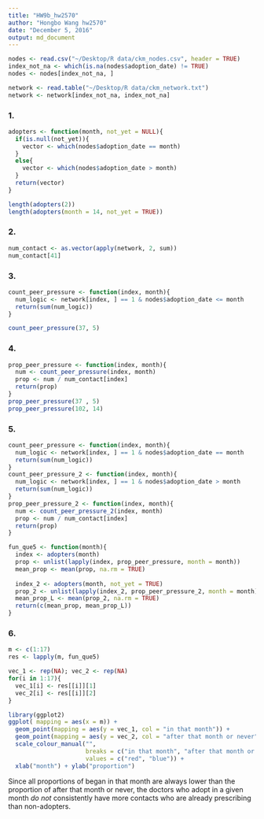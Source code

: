 ```yaml
---
title: "HW9b_hw2570"
author: "Hongbo Wang hw2570"
date: "December 5, 2016"
output: md_document
---
```


```r
nodes <- read.csv("~/Desktop/R data/ckm_nodes.csv", header = TRUE)
index_not_na <- which(is.na(nodes$adoption_date) != TRUE)
nodes <- nodes[index_not_na, ]

network <- read.table("~/Desktop/R data/ckm_network.txt")
network <- network[index_not_na, index_not_na]
```

### 1.
```r
adopters <- function(month, not_yet = NULL){
  if(is.null(not_yet)){
    vector <- which(nodes$adoption_date == month)  
  }
  else{
    vector <- which(nodes$adoption_date > month)
  }
  return(vector) 
}

length(adopters(2))
length(adopters(month = 14, not_yet = TRUE))
```

### 2.
```r
num_contact <- as.vector(apply(network, 2, sum))
num_contact[41]
```

### 3.
```r
count_peer_pressure <- function(index, month){
  num_logic <- network[index, ] == 1 & nodes$adoption_date <= month
  return(sum(num_logic))
} 

count_peer_pressure(37, 5)
```

### 4.
```r
prop_peer_pressure <- function(index, month){
  num <- count_peer_pressure(index, month)
  prop <- num / num_contact[index]
  return(prop)
}
prop_peer_pressure(37 , 5)
prop_peer_pressure(102, 14)
```

### 5.
```r

count_peer_pressure <- function(index, month){
  num_logic <- network[index, ] == 1 & nodes$adoption_date == month    # began in that month
  return(sum(num_logic))
} 
count_peer_pressure_2 <- function(index, month){
  num_logic <- network[index, ] == 1 & nodes$adoption_date > month     # later or never
  return(sum(num_logic))
}
prop_peer_pressure_2 <- function(index, month){                        # proportion of after that month or never
  num <- count_peer_pressure_2(index, month)
  prop <- num / num_contact[index]
  return(prop)
}

fun_que5 <- function(month){
  index <- adopters(month)
  prop <- unlist(lapply(index, prop_peer_pressure, month = month))
  mean_prop <- mean(prop, na.rm = TRUE)
  
  index_2 <- adopters(month, not_yet = TRUE)
  prop_2 <- unlist(lapply(index_2, prop_peer_pressure_2, month = month))
  mean_prop_L <- mean(prop_2, na.rm = TRUE)
  return(c(mean_prop, mean_prop_L))
}
```

### 6.
```r
m <- c(1:17)
res <- lapply(m, fun_que5)

vec_1 <- rep(NA); vec_2 <- rep(NA)
for(i in 1:17){
  vec_1[i] <- res[[i]][1]
  vec_2[i] <- res[[i]][2]
}

library(ggplot2)
ggplot( mapping = aes(x = m)) + 
  geom_point(mapping = aes(y = vec_1, col = "in that month")) +
  geom_point(mapping = aes(y = vec_2, col = "after that month or never")) + 
  scale_colour_manual("", 
                      breaks = c("in that month", "after that month or never"),
                      values = c("red", "blue")) +
  xlab("month") + ylab("proportion")
```

Since all proportions of began in that month are always lower than the proportion of after that month or never, the doctors who adopt in a given month *do not* consistently have more contacts who are already prescribing than non-adopters.